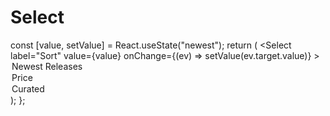 
<Meta title="components/Select" component={Select} />

# Select

  const [value, setValue] = React.useState("newest");
  return (
    <Select
      label="Sort"
      value={value}
      onChange={(ev) => setValue(ev.target.value)}
    >
      <option value="newest">Newest Releases</option>
      <option value="price">Price</option>
      <option value="curated">Curated</option>
    </Select>
  );
};


<Story name="Default">
  <ManagedSelect />
</Story>
